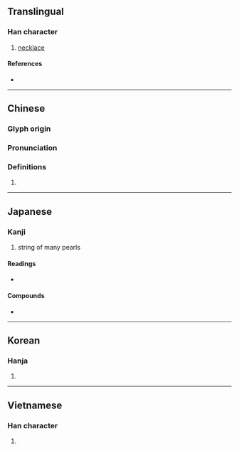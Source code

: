 {{character info/new}}
==Translingual==

===Han character===
{{Han char|rn=96|rad=玉|as=08|sn=12|four=11111|canj=MGLMY|ids=⿰𤣩非}}

# [[necklace]]

====References====
* {{Han ref|kx=0735.080|dkj=21075|dj=1147.060|hdz=21121.030|uh=7432|ud=29746|bh=DAAA|bd=55978}}

----

==Chinese==
{{zh-forms}}

===Glyph origin===
{{Han etym}}

===Pronunciation===
{{zh-pron
|m=bèi
|c=bei3,pui3
|h=pfs=
|md=
|mn=
|w=
|mc=y
|oc=y
|cat=n
}}

===Definitions===
{{zh-hanzi}}

# {{rfdef|lang=zh}}

----

==Japanese==

===Kanji===
{{ja-kanji|grade=|rs=玉08}}

# string of many pearls

====Readings====
* {{ja-readings|on=[[はい]] (hai)|kun=[[つらぬく]] (tsuranuku)|nanori=}}

====Compounds====
* {{ja-r|珈琲|コーヒー}}

----

==Korean==

===Hanja===
{{ko-hanja|hangeul=배|eumhun=|rv=bae|mr=pae|y=pay}}

# {{defn|lang=ko|sort=玉08}}

----

==Vietnamese==

===Han character===
{{vi-readings|rs=玉08| hanviet = bội}}

# {{defn|lang=vi|sort=玉08}}